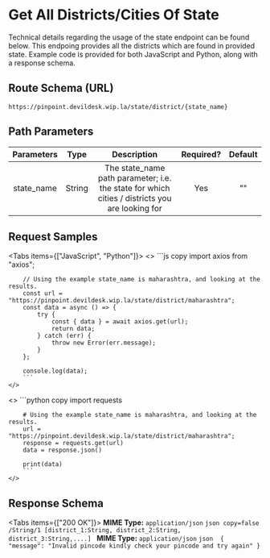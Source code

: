 
# Get All Districts/Cities Of State

Technical details regarding the usage of the state endpoint can be found below. This endpoing provides all the districts which are found in provided state. Example code is provided for both JavaScript and Python, along with a response schema.

## Route Schema (URL)


```
https://pinpoint.devildesk.wip.la/state/district/{state_name}

```


## Path Parameters

| Parameters |   Type    |                                     Description                                          | Required? | Default |
|:----------:|:-------: |:----------------------------------------------------------------------------: |:--------: |:------:|
| state_name    |  String  | The state_name path parameter; i.e. the state for which cities / districts you are looking for |     Yes    |    ""   |


## Request Samples

<Tabs items={["JavaScript", "Python"]}>
  <Tab>
    <>
        ```js copy 
        import axios from "axios";

        // Using the example state_name is maharashtra, and looking at the results.
        const url = "https://pinpoint.devildesk.wip.la/state/district/maharashtra";
        const data = async () => {
            try {
                const { data } = await axios.get(url);
                return data;
            } catch (err) {
                throw new Error(err.message);
            }
        };

        console.log(data);
        ```
    </>

  </Tab>
  <Tab>
    <>
        ```python copy 
        import requests

        # Using the example state_name is maharashtra, and looking at the results.
        url = "https://pinpoint.devildesk.wip.la/state/district/maharashtra";
        response = requests.get(url)
        data = response.json()

        print(data)
        ```
    </>

  </Tab>
</Tabs>


## Response Schema


<Tabs items={["200 OK"]}>
  <Tab>
    **MIME Type:** `application/json`
    ```json copy=false /String/1
    [district_1:String, district_2:String, district_3:String,....]
    ```
  </Tab>
  <Tab>
    **MIME Type:** `application/json`
    ```json 
    {
        "message": "Invalid pincode kindly check your pincode and try again"
    }
    ```

  </Tab>
</Tabs>